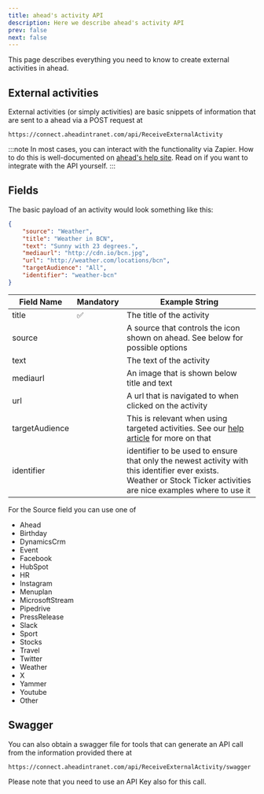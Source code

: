 ```yaml
---
title: ahead's activity API
description: Here we describe ahead's activity API
prev: false
next: false
---
```


This page describes everything you need to know to create external activities in ahead.

## External activities

External activities (or simply activities) are basic snippets of information that are sent 
to a ahead via a POST request at

```text
https://connect.aheadintranet.com/api/ReceiveExternalActivity
```

:::note
In most cases, you can interact with the functionality via Zapier. How to do this is well-documented 
on [ahead's help site][help]. Read on if you want to integrate with the API yourself.
:::

## Fields

The basic payload of an activity would look something like this:

```json
{
    "source": "Weather",
    "title": "Weather in BCN",
    "text": "Sunny with 23 degrees.",
    "mediaurl": "http://cdn.io/bcn.jpg",
    "url": "http://weather.com/locations/bcn",
    "targetAudience": "All",
    "identifier": "weather-bcn"
}
```


| Field Name     | Mandatory| Example String                                           |
|----------------|----------|----------------------------------------------------------|
| title          | ✅       | The title of the activity                                |
| source         |          | A source that controls the icon shown on ahead. See below for possible options|
| text           |          | The text of the activity                                 |
| mediaurl       |          | An image that is shown below title and text              |
| url            |          | A url that is navigated to when clicked on the activity  |
| targetAudience |          | This is relevant when using targeted activities. See our [help article][help2] for more on that|
| identifier     |          | identifier to be used to ensure that only the newest activity with this identifier ever exists. Weather or Stock Ticker activities are nice examples where to use it|

For the Source field you can use one of

- Ahead
- Birthday
- DynamicsCrm
- Event
- Facebook
- HubSpot
- HR
- Instagram
- Menuplan
- MicrosoftStream
- Pipedrive
- PressRelease
- Slack
- Sport
- Stocks
- Travel
- Twitter
- Weather
- X
- Yammer
- Youtube
- Other

## Swagger

You can also obtain a swagger file for tools that can generate an API call from the information provided there at

```text
https://connect.aheadintranet.com/api/ReceiveExternalActivity/swagger
```
Please note that you need to use an API Key also for this call.


[help]: https://help.aheadintranet.com/de/integration#aktivitäten-feed
[help2]: https://help.aheadintranet.com/de/set-up-activities-zapier